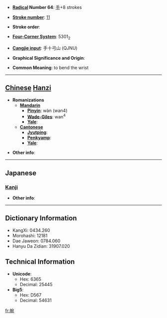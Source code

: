 * '''[[Wiktionary:Chinese radical index| Radical]] Number 64''': [[Wiktionary:Chinese radical index 手|手]]+8 strokes

* '''[[Wiktionary:Chinese total strokes index|Stroke number]]''': [[Wiktionary:Chinese total strokes index 11|11]]

* '''Stroke order''': 

* '''[[Wiktionary:Chinese four corner index|Four-Corner System]]''': 5301<sub>2</sub>

* '''[[Wiktionary:Chinese Cangjie index|Cangjie input]]''': 手十弓山 (QJNU)

* '''Graphical Significance and Origin''': 

* '''Common Meaning''': to bend the wrist

----

== [[Chinese]] [[Hanzi]] ==

* '''Romanizations'''
** '''[[Mandarin]]'''
*** '''[[Pinyin]]''': wàn (wan4)
*** '''[[Wade-Giles]]''': wan<sup>4</sup>
*** '''[[Yale]]''': 
** '''[[Cantonese]]'''
*** '''[[Jyutping]]''':
*** '''[[Penkyamp]]''': 
*** '''[[Yale]]''': 

* '''Other info''': 

----

==Japanese==
===[[Kanji]]===
{{kanji|on readings=[[わん]] (wan), [[うつ]] (utsu), [[うち]] (uchi)
|kun readings=[[うで]] (ude)
}}

* '''Other info''':  

----

== Dictionary Information ==

* KangXi: 0434.260
* Morohashi: 12181
* Dae Jaweon: 0784.060
* Hanyu Da Zidian: 31907.020

== Technical Information ==

* '''Unicode''':
** Hex: 6365
** Decimal: 25445
* '''Big5''':
** Hex: D567
** Decimal: 54631

[[fr:捥]]